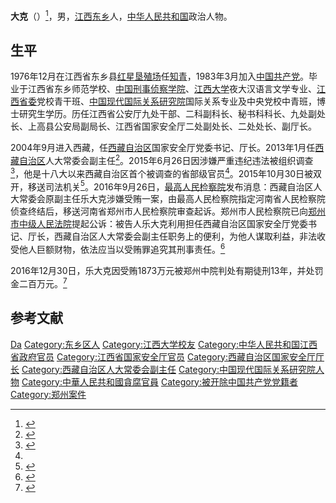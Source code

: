 {{Infobox Officeholder
|image    = 
|imagesize= 225px
|caption = 
|office1       = [[西藏自治区|西藏自治区]]人大常委会副主任
|term_start1   = 2013年1月
|term_end1     = 2015年6月25日
|director1  = 
|successor1    = 
|birthname  = 
|birth_date = {{Birth year and age|1960|3}}
|birth_place= [[江西省|江西]][[东乡区|东乡]]
|death_date = <!--  {{Death date and age|}} or {{Death year and age| }} -->
|death_place= 
|residence  = 
|party      = 
|occupation = 
|nationality= {{PRC}}
|spouse     = <!--  {{marriage||}}  -->
|children   = 
|relations  = 
|religion   = 
|profession = 
|alma_mater = [[江西大学|江西大学]]
|website    = 
|signature  = 
|footnotes  =
|blank1   = 
|date1    = 
}}
'''{{ruby-py|乐|Lè}}大克'''（{{bd|1960年|3月}}）<ref>{{cite news|title=Former top Tibet security official probed for graft|url=http://ca.reuters.com/article/topNews/idCAKBN0P609E20150626|language=en|publisher=路透社|date=Jun 25, 2015|accessdate=2015年6月26日|archive-date=2015年6月26日|archive-url=https://web.archive.org/web/20150626111223/http://ca.reuters.com/article/topNews/idCAKBN0P609E20150626|dead-url=no}}</ref>，男，[[江西省|江西]][[东乡区|东乡]]人，[[中华人民共和国|中华人民共和国]]政治人物。

== 生平 ==
1976年12月在江西省东乡县[[红星垦殖场|红星垦殖场]]任[[知青|知青]]，1983年3月加入[[中国共产党|中国共产党]]。毕业于江西省东乡师范学校、[[中国刑事侦察学院|中国刑事侦察学院]]、[[江西大学|江西大学]]夜大汉语言文学专业、[[中国共产党江西省委员会|江西省委]]党校青干班、[[中国现代国际关系研究院|中国现代国际关系研究院]]国际关系专业及中央党校中青班，博士研究生学历。历任江西省公安厅九处干部、二科副科长、秘书科科长、九处副处长、上高县公安局副局长、江西省国家安全厅二处副处长、二处处长、副厅长。

2004年9月进入西藏，任[[西藏自治区|西藏自治区]]国家安全厅党委书记、厅长。2013年1月任[[西藏自治区|西藏自治区]]人大常委会副主任<ref name="ce">{{cite news|title=西藏“首虎”：区人大副主任乐大克被查|url=http://www.ce.cn/xwzx/gnsz/gdxw/201506/26/t20150626_5767426.shtml|publisher=中国经济网|date=2015年6月26日|accessdate=2015年6月26日|archiveurl=https://web.archive.org/web/20150626132712/http://www.ce.cn/xwzx/gnsz/gdxw/201506/26/t20150626_5767426.shtml|archivedate=2015年6月26日|dead-url=yes}}</ref>。2015年6月26日因涉嫌严重违纪违法被组织调查<ref>{{cite news|title=西藏自治区人大常委会副主任乐大克涉嫌严重违纪违法接受组织调查|url=http://www.ccdi.gov.cn/xwtt/201506/t20150626_58494.html|publisher=中央纪委监察部网站|date=2015年6月26日|accessdate=2015年6月26日|archive-date=2016年3月4日|archive-url=https://web.archive.org/web/20160304103522/http://www.ccdi.gov.cn/xwtt/201506/t20150626_58494.html|dead-url=no}}</ref>，他是十八大以来西藏自治区首个被调查的省部级官员<ref name="ce" />。2015年10月30日被双开，移送司法机关<ref>{{cite web|title=西藏自治区人大常委会原党组成员、副主任乐大克严重违纪被开除党籍和公职|url=http://www.ccdi.gov.cn/jlsc/201510/t20151030_64226.html|accessdate=2015年10月30日|publisher=中央纪委监察部网站|archiveurl=https://web.archive.org/web/20151222111209/http://www.ccdi.gov.cn/jlsc/201510/t20151030_64226.html|archivedate=2015年12月22日|dead-url=yes}}</ref>。2016年9月26日，[[中华人民共和国最高人民检察院|最高人民检察院]]发布消息：西藏自治区人大常委会原副主任乐大克涉嫌受贿一案，由最高人民检察院指定河南省人民检察院侦查终结后，移送河南省郑州市人民检察院审查起诉。郑州市人民检察院已向[[郑州市|郑州市]][[中级人民法院|中级人民法院]]提起公诉：被告人乐大克利用担任西藏自治区国家安全厅党委书记、厅长，西藏自治区人大常委会副主任职务上的便利，为他人谋取利益，非法收受他人巨额财物，依法应当以受贿罪追究其刑事责任。<ref>{{Cite news|url=http://www.spp.gov.cn/qwfb/201609/t20160926_167981.shtml|title=检察机关依法对乐大克、王天普、司献民、王帅廷四案提起公诉|date=2016-09-26|work=中华人民共和国最高人民检察院|accessdate=2016-09-26|archive-date=2016-09-27|archive-url=https://web.archive.org/web/20160927174751/http://www.spp.gov.cn/qwfb/201609/t20160926_167981.shtml|dead-url=no}}</ref>

2016年12月30日，乐大克因受贿1873万元被郑州中院判处有期徒刑13年，并处罚金二百万元。<ref>{{cite web|title=西藏人大常委会原副主任乐大克受贿案一审宣判|url=http://news.sina.com.cn/c/sz/2016-12-30/doc-ifxzczff3461827.shtml|date=2016年12月30日|publisher=新浪|accessdate=2016-12-30|archive-date=2020-11-09|archive-url=https://web.archive.org/web/20201109120058/http://news.sina.com.cn/c/sz/2016-12-30/doc-ifxzczff3461827.shtml|dead-url=no}}</ref>

== 参考文献 ==
{{Reflist}}

{{中共十八大到十九大期间的反腐败工作}}

{{Authority control}}
{{DEFAULTSORT:Le乐}}
[[Category:乐姓|Da]]
[[Category:东乡区人|Category:东乡区人]]
[[Category:江西大学校友|Category:江西大学校友]]
[[Category:中华人民共和国江西省政府官员|Category:中华人民共和国江西省政府官员]]
[[Category:江西省国家安全厅官员|Category:江西省国家安全厅官员]]
[[Category:西藏自治区国家安全厅厅长|Category:西藏自治区国家安全厅厅长]]
[[Category:西藏自治区人大常委会副主任|Category:西藏自治区人大常委会副主任]]
[[Category:中国现代国际关系研究院人物|Category:中国现代国际关系研究院人物]]
[[Category:中華人民共和國貪腐官員|Category:中華人民共和國貪腐官員]]
[[Category:被开除中国共产党党籍者|Category:被开除中国共产党党籍者]]
[[Category:郑州案件|Category:郑州案件]]